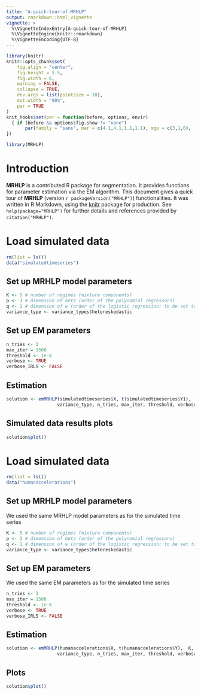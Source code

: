 ```yaml
---
title: "A-quick-tour-of-MRHLP"
output: rmarkdown::html_vignette
vignette: >
  %\VignetteIndexEntry{A-quick-tour-of-MRHLP}
  %\VignetteEngine{knitr::rmarkdown}
  %\VignetteEncoding{UTF-8}
---
```


```r
library(knitr)
knitr::opts_chunk$set(
	fig.align = "center",
	fig.height = 5.5,
	fig.width = 6,
	warning = FALSE,
	collapse = TRUE,
	dev.args = list(pointsize = 10),
	out.width = "90%",
	par = TRUE
)
knit_hooks$set(par = function(before, options, envir)
  { if (before && options$fig.show != "none") 
       par(family = "sans", mar = c(4.1,4.1,1.1,1.1), mgp = c(3,1,0), tcl = -0.5)
})
```

```r
library(MRHLP)
```

# Introduction

**MRHLP** is a contributed R package for segmentation. It provides functions for parameter estimation via the EM algorithm. This document gives a quick tour of **MRHLP** (version `r packageVersion("MRHLP")`) functionalities. It was written in R Markdown, using the [knitr](https://cran.r-project.org/package=knitr) package for production. 
See `help(package="MRHLP")` for further details and references provided by `citation("MRHLP")`.

# Load simulated data

```r
rm(list = ls())
data("simulatedtimeseries")
```

## Set up MRHLP model parameters

```r
K <- 5 # number of regimes (mixture components)
p <- 3 # dimension of beta (order of the polynomial regressors)
q <- 1 # dimension of w (order of the logistic regression: to be set to 1 for segmentation)
variance_type <- variance_types$hetereskedastic
```

## Set up EM parameters

```r
n_tries <- 1
max_iter = 1500
threshold <- 1e-6
verbose <- TRUE
verbose_IRLS <- FALSE
```


## Estimation

```r
solution <- emMRHLP(simulatedtimeseries$X, t(simulatedtimeseries$Y1),  K, p, q, 
                   variance_type, n_tries, max_iter, threshold, verbose, verbose_IRLS)
```


## Simulated data results plots

```r
solution$plot()
```




# Load simulated data

```r
rm(list = ls())
data("humanaccelerations")
```

## Set up MRHLP model parameters
We used the same MRHLP model parameters as for the simulated time series

```r
K <- 5 # number of regimes (mixture components)
p <- 3 # dimension of beta (order of the polynomial regressors)
q <- 1 # dimension of w (order of the logistic regression: to be set to 1 for segmentation)
variance_type <- variance_types$hetereskedastic
```

## Set up EM parameters
We used the same EM parameters as for the simulated time series

```r
n_tries <- 1
max_iter = 1500
threshold <- 1e-6
verbose <- TRUE
verbose_IRLS <- FALSE
```


## Estimation

```r
solution <- emMRHLP(humanaccelerations$X, t(humanaccelerations$Y),  K, p, q, 
                   variance_type, n_tries, max_iter, threshold, verbose, verbose_IRLS)
```


## Plots

```r
solution$plot()
```




